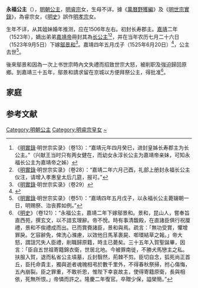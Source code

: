 {{東亞女性歷史人物
| 名稱=永福公主
| 身份=[[明朝|明朝]]公主
| 畫像=
| 說明=
| 姓=朱
| 名=
| 封爵=郡主{{to}}[[公主|公主]]
| 位號=
| 封號=长寿郡主{{to}}永福长公主
| 出生年=约1506年
| 逝世年=1525年6月20日（约19岁）
| 諡號=
| 墳墓=北京
| 父親=[[朱祐杬|朱祐杬]]
| 同胞兄弟=[[朱厚熙_(明岳王)|朱厚熙]]、[[明世宗|明世宗]]
| 同胞姊妹=[[長寧公主_(明朝)|长宁公主]]、[[永淳公主|永淳公主]]
| 母親=[[慈孝獻皇后|慈孝獻皇后]]
|夫=[[鄔景和|鄔景和]]
|}}

'''永福公主'''（{{bd|约1506年||1525年|6月20日|catIdx=Z朱}}），[[明朝|明朝]][[公主|公主]]，[[朱祐杬|明睿宗]]女，生母不详。據《[[萬曆野獲編|萬曆野獲編]]》及《[[明實錄|明世宗實錄]]》，為睿宗女，《[[明史|明史]]》誤作[[明孝宗|明孝宗]]女。

生年不详，从其姐妹婚年推测，应在1506年左右。初封长寿郡主。[[嘉靖|嘉靖]]二年（1523年），嫡出弟弟[[明世宗|嘉靖帝]]冊封其為[[公主_(東亞)|长公主]]<ref>《[[明實錄|明實錄]]·明世宗实录》（卷13）：“嘉靖元年四月癸巳，进封皇姊长寿郡主为长公主。”（兴献王当时只有两女健在，而幼女永淳长公主为嘉靖帝亲妹，可知永福长公主为嘉靖帝之姊）</ref><ref>《[[明實錄|明實錄]]·明世宗实录》（卷28）：“嘉靖二年六月己酉，礼部上册封永福长公主仪注，请增入孝惠皇太后几筵，报可。”</ref>，并在当年农历七月二十六日（1523年9月5日）下嫁[[邬景和|鄔景和]]<ref>《[[明實錄|明實錄]]·明世宗实录》（卷29）</ref>。嘉靖四年五月戊子（1525年6月20日）<ref>{{Cite web |url=http://sinocal.sinica.edu.tw/ |title=兩千年中西曆換算 |access-date=2022-01-05 |archive-date=2018-06-15 |archive-url=https://web.archive.org/web/20180615004633/http://sinocal.sinica.edu.tw/ |dead-url=no }}</ref>，公主去世<ref>《[[明實錄|明實錄]]·明世宗实录》（卷51）：“嘉靖四年五月戊子，以永福长公主薨辍朝一日，明赐祭、治丧葬如例。”</ref>。

後來鄔景和因為一次上书世宗時內文失禮而招致世宗大怒，被削职及強迫歸回原鄉。到嘉靖三十五年，鄔景和請求留在京城以方便拜祭公主，得批准<ref>《[[明史|明史]]》（卷121）：“永福公主，嘉靖二年下嫁鄔景和。景和，昆山人，嘗奉旨直西苑，撰玄文，以不諳玄理辭。帝不悅。時有事清馥殿，在直諸臣俱行祝厘禮，景和不俟禮成而出。已而賞賚諸臣，景和與焉。疏言：「無功受賞，懼增罪戾。乞容辭免，俾洗心滌慮，以效他日馬革裹屍、啣環結草之報。」帝大怒，謂詛咒失人臣禮，削職歸原籍，時主已薨矣。三十五年入賀聖誕畢，因言：「臣自五世祖寄籍錦衣衛，世居北地。今被罪南徙，不勝犬馬戀主之私。扶服入賀，退而私省公主墳墓，丘封翳然，荊棘不剪。臣切自念，狐死尚正首丘，臣托命貴主，獨與逝者魂魄相弔於數千里外，不得春秋祭掃，拊心傷悔，五內崩裂。臣之罪重，不敢祈恩，惟陛下幸哀故主，使得寄籍原衛，長與相依，死無所恨。」帝憐而許之。隆慶二年復官。卒贈少保，謚榮簡。”</ref>。

==家庭==
{{Ahnentafel top|永福公主家世}}<center>
{{ahnentafel-compact5
|boxstyle_1=background-color: #ff8000;
|boxstyle_2=background-color: #ff6700;
|boxstyle_3=background-color: #ff4e00;
|boxstyle_4=background-color: #ff3500;
|boxstyle_5=background-color: #ff1c00;
|1='''永福公主'''
|2='''父：'''（追尊）睿宗献皇帝[[朱祐杬|朱祐杬]]
|3='''母：'''不详
|4='''祖父：'''宪宗纯皇帝[[明宪宗|朱见深]]
|5='''祖母：'''（追尊）[[孝惠皇后_(明朝)|孝惠皇后]]邵氏
|6='''外祖父：'''
|7='''外祖母：'''
|8='''曾祖父：'''英宗睿皇帝[[明英宗|朱祁镇]]
|9='''曾祖母：'''[[孝肃皇后|孝肃皇后]]周氏
|10='''外曾祖父：'''[[邵林|邵林]]
|11=
|12=
|13=
|14=
|15=
|16='''高祖父：'''宣宗章皇帝[[朱瞻基|朱瞻基]]
|17='''高祖母：'''[[孝恭章皇后|孝恭章皇后]]孙氏（一说为[[宫人|宫人]]）
|18='''外高祖父：'''（追封）宁国荣靖公[[周能|周能]]
|19='''外高祖母：'''（追封）宁国公夫人
|20=
|21=
|22=
|23=
|24=
|25=
|26=
|27=
|28=
|29=
|30=
|31=
}}</center>
{{ahnentafel bottom}}

==参考文献==
{{reflist}}
{{明世宗皇室}}
{{明朝人物小作品}}
[[Category:明朝公主|Category:明朝公主]]
[[Category:明睿宗皇女|Category:明睿宗皇女]]
[[Category:朱姓|~]]